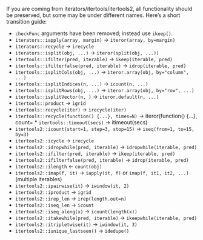 If you are coming from iterators/itertools/itertools2, all
functionality should be preserved, but some may be under different
names. Here's a short transition guide:

  * `checkFunc` arguments have been removed; instead use `ikeep()`.
  * `iterators::iapply(array, margin)` -> `iteror(array, by=margin)`
  * `iterators::recycle` -> `irecycle`
  * `iterators::isplit(obj, ...)` -> `iteror(split(obj, ...))`
  * `itertools::ifilter(pred, iterable)` -> `ikeep(iterable, pred)`
  * `itertools::ifilterfalse(pred, iterable)` -> `idrop(iterable, pred)`
  * `itertools::isplitCols(obj, ...)` -> `iteror.array(obj, by="column", ...)`
  * `itertools::isplitIndices(n, ...)` -> `icount(n, ...)`
  * `itertools::isplitRows(obj, ...)` -> `iteror.array(obj, by="row", ...)`
  * `itertools::isplitVector(n, )` -> `iteror.default(n, ...)`
  * `itertools::product` -> `igrid`
  * `itertools::recycle(iter)` -> `irecycle(iter)`
  * `itertools::recycle(function() {...}, times=N)` -> iteror(function() {...}, count=  * `itertools::timeout(secs)` -> itimeout(secs)
  * `itertools2::icount(start=1, step=3, stop=15)` -> `iseq(from=1, to=15, by=3)`
  * `itertools2::icycle` -> `irecycle`
  * `itertools2::idropwhile(pred, iterable)` -> `idropwhile(iterable, pred)`
  * `itertools2::ifilter(pred, iterable)` -> `ikeep(iterable, pred)`
  * `itertools2::ifilterfalse(pred, iterable)` -> `idrop(iterable, pred)`
  * `itertools2::ilength` <- `count(obj)`
  * `itertools2::imap(f, it)` -> `iapply(it, f)`
                                 or `imap(f, it1, it2, ...)` (multiple iterables)
  * `itertools2::ipairwise(it)` -> `iwindow(it, 2)`
  * `itertools2::iproduct` -> `igrid`
  * `itertools2::irep_len` -> `irep(length.out=n)`
  * `itertools2::iseq_len` -> `icount`
  * `itertools2::iseq_along(x)` -> `icount(length(x))`
  * `itertools2::itakewhile(pred, iterable)` -> `ikeepwhile(iterable, pred)`     
  * `itertools2::itripletwise(it)` -> `iwindow(it, 3)`
  * `itertools2::iunique_lastseen()` -> `idedupe()`
